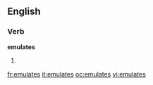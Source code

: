 ==English==

===Verb===
'''emulates'''

# {{third-person singular of|[[emulate]]}}

[[fr:emulates]]
[[it:emulates]]
[[oc:emulates]]
[[vi:emulates]]